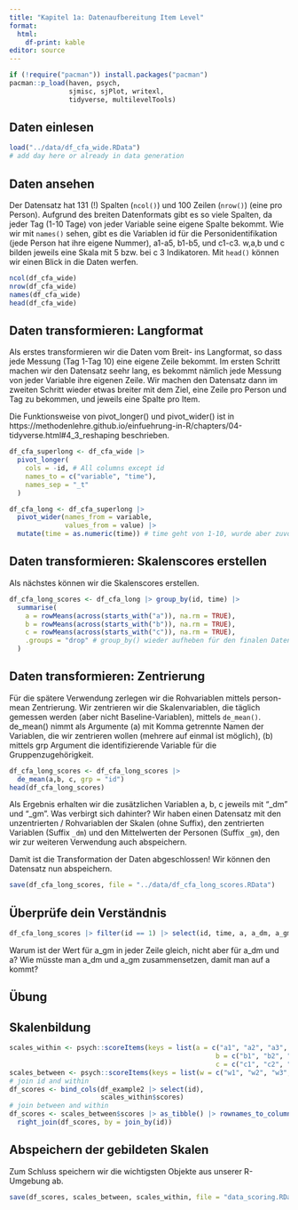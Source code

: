 ```yaml
---
title: "Kapitel 1a: Datenaufbereitung Item Level"
format:
  html:
    df-print: kable
editor: source
---
```


```r
if (!require("pacman")) install.packages("pacman")
pacman::p_load(haven, psych,
               sjmisc, sjPlot, writexl,
               tidyverse, multilevelTools)
```


## Daten einlesen

```r
load("../data/df_cfa_wide.RData")
# add day here or already in data generation
```


## Daten ansehen

Der Datensatz hat 131 (!) Spalten (`ncol()`) und 100 Zeilen (`nrow()`) (eine pro Person). Aufgrund des breiten Datenformats gibt es so viele Spalten, da jeder Tag (1-10 Tage) von jeder Variable seine eigene Spalte bekommt.
Wie wir mit `names()` sehen, gibt es die Variablen id für die Personidentifikation (jede Person hat ihre eigene Nummer), a1-a5, b1-b5, und c1-c3. w,a,b und c bilden jeweils eine Skala mit 5 bzw. bei c 3 Indikatoren.
Mit `head()` können wir einen Blick in die Daten werfen.

```r
ncol(df_cfa_wide)
nrow(df_cfa_wide)
names(df_cfa_wide)
head(df_cfa_wide)
```

## Daten transformieren: Langformat

Als erstes transformieren wir die Daten vom Breit- ins Langformat, so dass jede Messung (Tag 1-Tag 10) eine eigene Zeile bekommt.
Im ersten Schritt machen wir den Datensatz seehr lang, es bekommt nämlich jede Messung von jeder Variable ihre eigenen Zeile.
Wir machen den Datensatz dann im zweiten Schritt wieder etwas breiter mit dem Ziel, eine Zeile pro Person und Tag zu bekommen, und jeweils eine Spalte pro Item.

Die Funktionsweise von pivot_longer() und pivot_wider() ist in https://methodenlehre.github.io/einfuehrung-in-R/chapters/04-tidyverse.html#4_3_reshaping beschrieben.

```r

df_cfa_superlong <- df_cfa_wide |> 
  pivot_longer(
    cols = -id, # All columns except id
    names_to = c("variable", "time"),
    names_sep = "_t"
  ) 

df_cfa_long <- df_cfa_superlong |> 
  pivot_wider(names_from = variable,
              values_from = value) |> 
  mutate(time = as.numeric(time)) # time geht von 1-10, wurde aber zuvor als Charakter abgespeichert

```

## Daten transformieren: Skalenscores erstellen

Als nächstes können wir die Skalenscores erstellen.

```r
df_cfa_long_scores <- df_cfa_long |> group_by(id, time) |> 
  summarise(
    a = rowMeans(across(starts_with("a")), na.rm = TRUE),
    b = rowMeans(across(starts_with("b")), na.rm = TRUE),
    c = rowMeans(across(starts_with("c")), na.rm = TRUE),
    .groups = "drop" # group_by() wieder aufheben für den finalen Datensatz
  )
```


## Daten transformieren: Zentrierung

Für die spätere Verwendung zerlegen wir die Rohvariablen mittels person-mean Zentrierung.
Wir zentrieren wir die Skalenvariablen, die täglich gemessen werden (aber nicht Baseline-Variablen), mittels `de_mean()`. de_mean() nimmt als Argumente (a) mit Komma getrennte Namen der Variablen, die wir zentrieren wollen (mehrere auf einmal ist möglich), (b) mittels grp Argument die identifizierende Variable für die Gruppenzugehörigkeit.


```r
df_cfa_long_scores <- df_cfa_long_scores |> 
  de_mean(a,b, c, grp = "id")
head(df_cfa_long_scores)

```

Als Ergebnis erhalten wir die zusätzlichen Variablen a, b, c jeweils mit "_dm" und "_gm". Was verbirgt sich dahinter? 
Wir haben einen Datensatz mit den unzentrierten / Rohvariablen der Skalen (ohne Suffix), den zentrierten Variablen (Suffix `_dm`) und den Mittelwerten der Personen (Suffix `_gm`), den wir zur weiteren Verwendung auch abspeichern.


Damit ist die Transformation der Daten abgeschlossen! Wir können den Datensatz nun abspeichern.

```r
save(df_cfa_long_scores, file = "../data/df_cfa_long_scores.RData")
```


## Überprüfe dein Verständnis

```r
df_cfa_long_scores |> filter(id == 1) |> select(id, time, a, a_dm, a_gm)
```

Warum ist der Wert für a_gm  in jeder Zeile gleich, nicht aber für a_dm und a? 
Wie müsste man a_dm und a_gm zusammensetzen, damit man auf a kommt?

## Übung





## Skalenbildung

```r
scales_within <- psych::scoreItems(keys = list(a = c("a1", "a2", "a3", "a4", "a5"),
                                                    b = c("b1", "b2", "b3", "b4", "b5"),
                                                    c = c("c1", "c2", "c3")) , df_example2)
scales_between <- psych::scoreItems(keys = list(w = c("w1", "w2", "w3", "w4", "w5")), df_w)
# join id and within
df_scores <- bind_cols(df_example2 |> select(id),
                       scales_within$scores)
# join between and within
df_scores <- scales_between$scores |> as_tibble() |> rownames_to_column(var = "id") |> mutate(id = as.numeric(id)) |> 
  right_join(df_scores, by = join_by(id))

```

## Abspeichern der gebildeten Skalen

Zum Schluss speichern wir die wichtigsten Objekte aus unserer R-Umgebung ab.

```r
save(df_scores, scales_between, scales_within, file = "data_scoring.RData")
```

